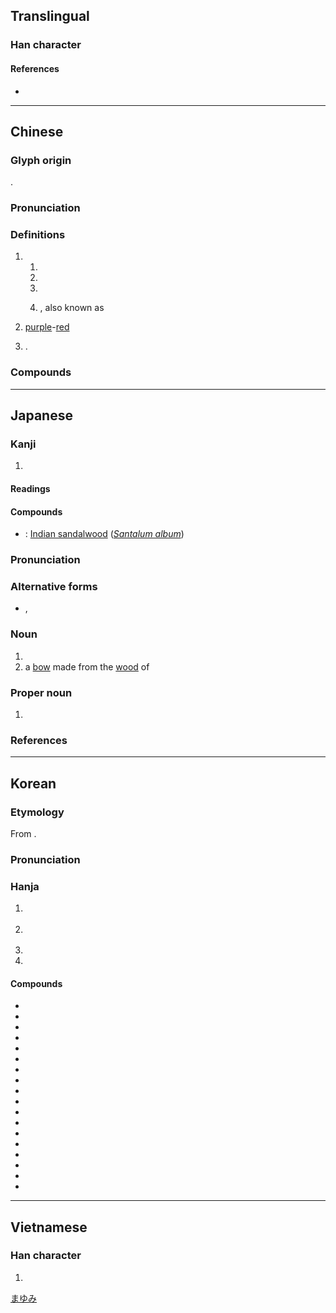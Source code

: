 {{character info}}
==Translingual==

===Han character===
{{Han char|rn=75|rad=木|as=13|sn=17|four=40916|canj=DYWM|ids=⿰木亶}}

====References====
* {{Han ref|kx=0555.390|dkj=15632|dj=0945.220|hdz=21305.010|uh=6A80|ud=27264|bh=C0C8|bd=49352}}

----

==Chinese==
{{zh-forms|ss=枟}}

===Glyph origin===
{{Han etym}}
{{Han compound|木|亶|c1=s|c2=p|ls=psc}}.

===Pronunciation===
{{zh-pron
|m=tán
|m-s=
|c=taan4
|c-t=
|g=
|h=pfs=thàn
|j=
|mb=
|md=
|mn=ml:tân/tôaⁿ
|mn_note=tân - literary; tôaⁿ - vernacular
|mn-t=tang5
|w=
|x=
|mc=y
|oc=y
|cat=n,pn
}}

===Definitions===
{{zh-hanzi}}

# {{n-g|Name of several kind of [[plant]]s, including:}}
## {{zh-l|紫檀|''[[Pterocarpus indicus]]''}}
## {{zh-l|青檀|{{taxlink|Pteroceltis tatarinowii|species}}}}
## {{zh-l|黃檀|{{taxlink|Dalbergia hupeana|species}}}}
## {{zh-short|旃檀|''[[Santalum album]]''|dot=}}, also known as {{zh-l|檀香}}
# [[purple]]-[[red]]
# {{surname|zh}}.

===Compounds===
{{zh-der|伐檀|印度黃檀|旃檀|栴檀|檀信|檀口|檀弓|檀施|檀暈妝|檀木靴|檀板|檀林|檀槽|檀欒|檀粉|檀越|檀車|檀那|檀郎|檀郎謝女|檀香|檀香山|檀香扇|毚檀|白檀|紫檀|邏逤檀|阿檀|馬躍檀溪|黑檀木|檀溪|欃檀}}

----

==Japanese==

===Kanji===
{{ja-kanji|grade=|rs=木13}}

# {{rfdef|ja|sort=木13}}

====Readings====
{{ja-readings
|goon=だん
|kanon=たん
|kun=まゆみ-}}

====Compounds====
* {{ja-r|白檀|びゃくだん}}: [[Indian sandalwood]] (''[[Santalum album]]'')

{{wikipedia|lang=ja}}
{{ja-kanjitab|まゆみ|yomi=k}}

===Pronunciation===
{{ja-pron|yomi=k|まゆみ|acc=0|acc_ref=DJR,NHK|acc2=1|acc2_ref=DJR,NHK}}

===Alternative forms===
* {{ja-l|真弓}}, {{ja-l|檀弓}}

===Noun===
{{ja-noun|まゆみ|マユミ}}

# {{taxlink|Euonymus hamiltonianus|species}}
# a [[bow]] made from the [[wood]] of {{taxlink|Euonymus hamiltonianus|species}}

===Proper noun===
{{ja-pos|proper|だん}}

# {{surname|ja|sort=たん'}}

===References===
<references/>

[[Category:ja:Trees|まゆみ]]

----

==Korean==

===Etymology===
From {{der|ko|ltc|sort=단|-}} {{ltc-l|檀}}.
{{hanja-ety
|dk={{okm-l|딴|ttàn|link=no}}}}

===Pronunciation===
{{ko-hanja-pron|단}}

===Hanja===
{{ko-hanja|박달나무|단}}

# {{hanja form of|단|[[birch]] tree|affix}}
#: {{syn|ko|橽|樺}}
# {{hanja form of|단|[[sandalwood]] tree|affix}}
#: {{syn|ko|栴|楝|栲|栝}}
# {{hanja form of|단|short for {{w|Dangun}}|affix}}
# {{hanja form of|단|[[dana]] {{q|Buddhism}}|affix}}

====Compounds====
{{der-top3|Compounds}}
* {{ko-l|단가|檀家|household giving [[dana]]}}
* {{ko-l|^단군|檀君|{{w|Dangun}}}}
* {{ko-l|단궁|檀弓|birch bow}}
* {{ko-l|단기|檀紀|Dangun era}}
* {{ko-l|단도|檀徒|those who give [[dana]]}}
* {{ko-l|단상|檀像|wooden Buddha}}
* {{ko-l|단시|檀施|[[dana]]}}
* {{ko-l|단목|檀木|[[birch]]}}
* {{ko-l|단향|檀香|[[sandalwood]]}}
* {{ko-l|단향목|檀香木|[[sandalwood]]}}
* {{ko-l|백단|白檀|white [[sandalwood]]}}
* {{ko-l|자단|紫檀|[[rosewood]]}}
* {{ko-l|전단|栴檀|[[sandalwood]]}}
* {{ko-l|^진단|震檀|Korea}}
* {{ko-l|흑단|黑檀|black [[sandalwood]]}}
* {{ko-l|백단향|白檀香|white [[sandalwood]]}}
* {{ko-l|경지전단|瓊枝旃檀|virtuous man of talent}}
* {{ko-l|^단군왕검|檀君王儉|{{w|Dangun}}}}
{{der-bottom}}

----

==Vietnamese==

===Han character===
{{vi-readings|reading=đàn, trầm|rs=木13}}

# {{rfdef|vi|sort=木13}}